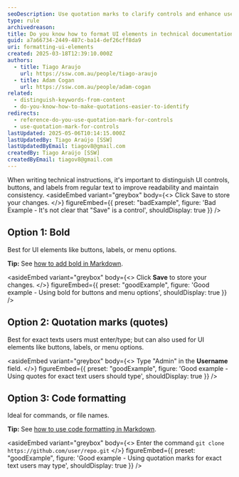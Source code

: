 ```yaml
---
seoDescription: Use quotation marks to clarify controls and enhance user understanding in technical documentation, improving searchability and readability.
type: rule
archivedreason:
title: Do you know how to format UI elements in technical documentation?
guid: a7a66734-2449-487c-ba14-def26cff8da9
uri: formatting-ui-elements
created: 2025-03-18T12:39:10.000Z
authors:
  - title: Tiago Araujo
    url: https://ssw.com.au/people/tiago-araujo
  - title: Adam Cogan
    url: https://ssw.com.au/people/adam-cogan
related:
  - distinguish-keywords-from-content
  - do-you-know-how-to-make-quotations-easier-to-identify
redirects:
  - reference-do-you-use-quotation-mark-for-controls
  - use-quotation-mark-for-controls
lastUpdated: 2025-05-06T10:14:15.000Z
lastUpdatedBy: Tiago Araújo [SSW]
lastUpdatedByEmail: tiagov8@gmail.com
createdBy: Tiago Araújo [SSW]
createdByEmail: tiagov8@gmail.com
---
```


When writing technical instructions, it's important to distinguish UI controls, buttons, and labels from regular text to improve readability and maintain consistency.
<asideEmbed
  variant="greybox"
  body={<>
    Click Save to store your changes.
  </>}
  figureEmbed={{
    preset: "badExample",
    figure: 'Bad Example - It\'s not clear that "Save" is a control',
    shouldDisplay: true
  }}
/>

## Option 1: Bold

Best for UI elements like buttons, labels, or menu options.

**Tip:** See [how to add bold in Markdown](/rule/#2-text-decorations).

<asideEmbed
  variant="greybox"
  body={<>
    Click **Save** to store your changes.
  </>}
  figureEmbed={{
    preset: "goodExample",
    figure: 'Good example - Using bold for buttons and menu options',
    shouldDisplay: true
  }}
/>

## Option 2: Quotation marks (quotes)

Best for exact texts users must enter/type; but can also used for UI elements like buttons, labels, or menu options.

<asideEmbed
  variant="greybox"
  body={<>
    Type "Admin" in the **Username** field.
  </>}
  figureEmbed={{
    preset: "goodExample",
    figure: 'Good example - Using quotes for exact text users should type',
    shouldDisplay: true
  }}
/>

## Option 3: Code formatting

Ideal for commands, or file names.

**Tip:** See [how to use code formatting in Markdown](/rule/#10-code).

<asideEmbed
  variant="greybox"
  body={<>
    Enter the command `git clone https://github.com/user/repo.git`
  </>}
  figureEmbed={{
    preset: "goodExample",
    figure: 'Good example - Using quotation marks for exact text users may type',
    shouldDisplay: true
  }}
/>
